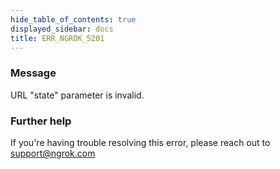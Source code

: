 ```yaml
---
hide_table_of_contents: true
displayed_sidebar: docs
title: ERR_NGROK_5201
---
```


### Message

URL "state" parameter is invalid.

### Further help

If you're having trouble resolving this error, please reach out to [support@ngrok.com](mailto:support@ngrok.com?subject=Help%20with%20ERR_NGROK_5201)
